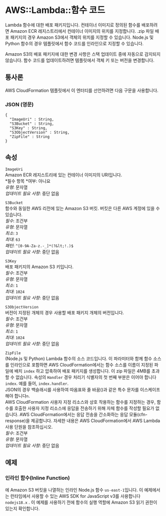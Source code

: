 # AWS::Lambda::함수 코드

Lambda 함수에 대한 배포 패키지입니다. 컨테이너 이미지로 정의된 함수를 배포하려면 Amazon ECR 레지스트리에서 컨테이너 이미지의 위치를 지정합니다. .zip 파일 배포 패키지의 경우 Amazon S3에서 객체의 위치를 지정할 수 있습니다. Node.js 및 Python 함수의 경우 템플릿에서 함수 코드를 인라인으로 지정할 수 있습니다.

Amazon S3의 배포 패키지에 대한 변경 사항은 스택 업데이트 중에 자동으로 감지되지 않습니다. 함수 코드를 업데이트하려면 템플릿에서 객체 키 또는 버전을 변경합니다.

## 통사론

AWS CloudFormation 템플릿에서 이 엔터티를 선언하려면 다음 구문을 사용합니다.

### JSON (영문)

```
{
  "ImageUri" : String,
  "S3Bucket" : String,
  "S3Key" : String,
  "S3ObjectVersion" : String,
  "ZipFile" : String
}
```

## 속성

`ImageUri`  
Amazon ECR 레지스트리에 있는 컨테이너 이미지의 URI입니다.  
*필수 항목 *여부: 아니요  
_유형_: 문자열  
_업데이트 필요 사항_: 중단 없음

`S3Bucket`  
함수와 동일한 AWS 리전에 있는 Amazon S3 버킷. 버킷은 다른 AWS 계정에 있을 수 있습니다.  
_필수_: 조건부  
_유형_: 문자열  
_최소_: `3`  
_최대_: `63`  
_패턴_: `^[0-9A-Za-z.-_]*(?&lt;!.)$`  
_업데이트 필요 사항_: 중단 없음

`S3Key`  
배포 패키지의 Amazon S3 키입니다.  
_필수_: 조건부  
_유형_: 문자열  
_최소_: `1`  
_최대_: `1024`  
_업데이트 필요 사항_: 중단 없음

`S3ObjectVersion`  
버전이 지정된 개체의 경우 사용할 배포 패키지 개체의 버전입니다.  
_필수_: 조건부  
_유형_: 문자열  
_최소_: `1`  
_최대_: `1024`  
_업데이트 필요 사항_: 중단 없음

`ZipFile`  
(Node.js 및 Python) Lambda 함수의 소스 코드입니다. 이 파라미터와 함께 함수 소스를 인라인으로 포함하면 AWS CloudFormation에서는 함수 소스를 이름이 지정된 파일에 배치 `index` 하고 압축하여 배포 패키지를 생성합니다. 이 zip 파일은 4MB를 초과할 수 없습니다. 속성의 `Handler` 경우 처리기 식별자의 첫 번째 부분은 이어야 합니다 `index`. 예를 들어, `index.handler`.  
 JSON의 경우 백슬래시를 사용하여 따옴표와 줄 바꿈()과 같은 특수 문자를 이스케이프해야 합니다`n`.  
AWS CloudFormation 사용자 지정 리소스와 상호 작용하는 함수를 지정하는 경우, 함수를 호출한 사용자 지정 리소스에 응답을 전송하기 위해 자체 함수를 작성할 필요가 없습니다. AWS CloudFormation에서는 응답 전송을 간소화하는 응답 모듈(cfn-response)을 제공합니다. 자세한 내용은 AWS CloudFormation에서 AWS Lambda 사용 단원을 참조하십시오.  
_필수_: 조건부  
_유형_: 문자열  
_업데이트 필요 사항_: 중단 없음

## 예제

### 인라인 함수(Inline Function)

에 Amazon S3 버킷을 나열하는 인라인 Node.js 함수 `us-east-1`입니다. 이 예제에서는 런타임에서 사용할 수 있는 AWS SDK for JavaScript v3를 사용합니다 `nodejs18.x` . 이 예제를 사용하기 전에 함수의 실행 역할에 Amazon S3 읽기 권한이 있는지 확인합니다.
